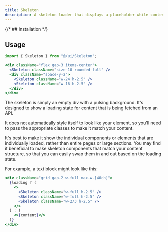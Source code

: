 ```yaml
---
title: Skeleton
description: A skeleton loader that displays a placeholder while content is loading
---
```



<div className="flex flex-wrap gap-2">
  <div className="flex items-center gap-3">
    <Skeleton className="size-10 rounded-full" />
    <div className="space-y-2">
      <Skeleton className="h-2.5 w-24" />
      <Skeleton className="h-2.5 w-16" />
    </div>
  </div>
</div>

{/* ## Installation */}

## Usage

```jsx
import { Skeleton } from "@/ui/Skeleton";
```

```jsx
<div className="flex gap-3 items-center">
  <Skeleton className="size-10 rounded-full" />
  <div className="space-y-2">
    <Skeleton className="w-24 h-2.5" />
    <Skeleton className="w-16 h-2.5" />
  </div>
</div>
```

The skeleton is simply an empty div with a pulsing background. It's designed to show a loading state for content that is being fetched from an API.

It does not automatically style itself to look like your element, so you'll need to pass the appropriate classes to make it match your content.

It's best to make it show the individual components or elements that are individually loaded, rather than entire pages or large sections. You may find it beneficial to make skeleton components that match your content structure, so that you can easily swap them in and out based on the loading state.

For example, a text block might look like this:

<div className="flex items-center gap-3">
  <div className="grid w-full max-w-[40ch] gap-2">
    <Skeleton className="h-2.5 w-full" />
    <Skeleton className="h-2.5 w-full" />
    <Skeleton className="h-2.5 w-2/3" />
  </div>
</div>

```jsx
<div className="grid gap-2 w-full max-w-[40ch]">
  {loading ? (
    <>
      <Skeleton className="w-full h-2.5" />
      <Skeleton className="w-full h-2.5" />
      <Skeleton className="w-2/3 h-2.5" />
    </>
  ) : (
    <>{content}</>
  )}
</div>
```
